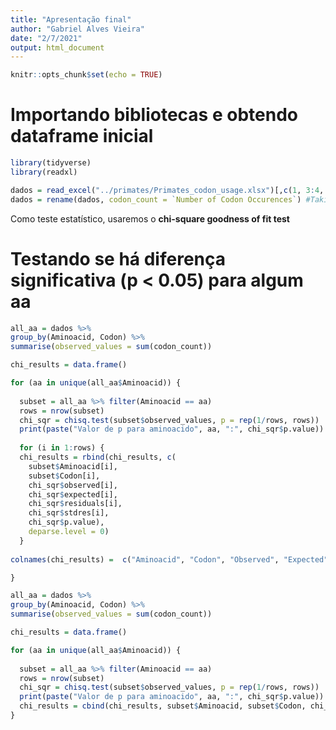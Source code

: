 ```yaml
---
title: "Apresentação final"
author: "Gabriel Alves Vieira"
date: "2/7/2021"
output: html_document
---
```


```r
knitr::opts_chunk$set(echo = TRUE)
```

# Importando bibliotecas e obtendo dataframe inicial



```r
library(tidyverse)
library(readxl)
```

```r
dados = read_excel("../primates/Primates_codon_usage.xlsx")[,c(1, 3:4, 6:8)]
dados = rename(dados, codon_count = `Number of Codon Occurences`) #Taking only the columns we're interested in
```


Como teste estatístico, usaremos o **chi-square goodness of fit test**


# Testando se há diferença significativa (p < 0.05) para algum aa


```r
all_aa = dados %>%
group_by(Aminoacid, Codon) %>%
summarise(observed_values = sum(codon_count))

chi_results = data.frame()

for (aa in unique(all_aa$Aminoacid)) {
  
  subset = all_aa %>% filter(Aminoacid == aa)
  rows = nrow(subset)
  chi_sqr = chisq.test(subset$observed_values, p = rep(1/rows, rows))
  print(paste("Valor de p para aminoacido", aa, ":", chi_sqr$p.value))
  
  for (i in 1:rows) {
  chi_results = rbind(chi_results, c(
    subset$Aminoacid[i],
    subset$Codon[i],
    chi_sqr$observed[i],
    chi_sqr$expected[i],
    chi_sqr$residuals[i],
    chi_sqr$stdres[i],
    chi_sqr$p.value),
    deparse.level = 0)
  }
  
colnames(chi_results) =  c("Aminoacid", "Codon", "Observed", "Expected", "Residuals", "Stdres", "p-value" )

}
```

```r
all_aa = dados %>%
group_by(Aminoacid, Codon) %>%
summarise(observed_values = sum(codon_count))

chi_results = data.frame()

for (aa in unique(all_aa$Aminoacid)) {
  
  subset = all_aa %>% filter(Aminoacid == aa)
  rows = nrow(subset)
  chi_sqr = chisq.test(subset$observed_values, p = rep(1/rows, rows))
  print(paste("Valor de p para aminoacido", aa, ":", chi_sqr$p.value))
  chi_results = cbind(chi_results, subset$Aminoacid, subset$Codon, chi_sqr$observed)
}
```
